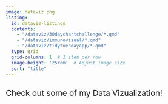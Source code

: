 ```yaml
---
image: dataviz.png
listing: 
  id: dataviz-listings
  contents: 
    - "/dataviz/30daychartchallenge/*.qmd"
    - "/dataviz/immunovisual/*.qmd"
    - "/dataviz/tidytuesdayapp/*.qmd"
  type: grid
  grid-columns: 1  # 1 item per row
  image-height: '25rem'  # Adjust image size
  sort: "title" 
---
```


## [Check out some of my Data Vizualization!]{style="font-weight:400;"}

